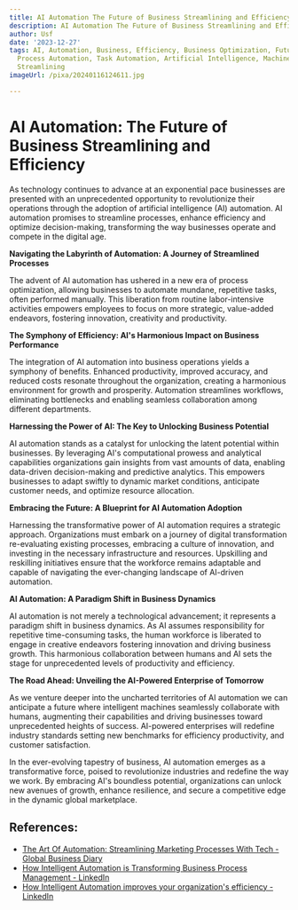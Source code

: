 ```yaml
---
title: AI Automation The Future of Business Streamlining and Efficiency
description: AI Automation The Future of Business Streamlining and Efficiency
author: Usf
date: '2023-12-27'
tags: AI, Automation, Business, Efficiency, Business Optimization, Future of Business,
  Process Automation, Task Automation, Artificial Intelligence, Machine Learning,
  Streamlining
imageUrl: /pixa/20240116124611.jpg

---
```

#  **AI Automation: The  Future of Business  Streamlining and Efficiency**

As technology continues to advance at an exponential pace businesses are presented with an unprecedented opportunity to revolutionize their operations  through the adoption of artificial intelligence (AI) automation. AI automation promises to streamline  processes, enhance efficiency and optimize decision-making, transforming  the way businesses operate and compete in the digital age.

**Navigating the Labyrinth of Automation:  A Journey of Streamlined Processes**

The  advent of AI  automation has ushered in a new era of process optimization, allowing businesses  to automate mundane, repetitive tasks, often performed manually. This liberation from routine labor-intensive activities empowers employees to focus on more strategic, value-added endeavors, fostering innovation, creativity and  productivity.

**The Symphony of Efficiency: AI's Harmonious Impact on Business Performance**

The  integration of AI automation into business operations yields  a symphony of  benefits. Enhanced  productivity, improved accuracy, and reduced costs resonate throughout  the organization, creating a harmonious environment for  growth and prosperity. Automation streamlines  workflows, eliminating bottlenecks and enabling seamless collaboration among different departments.

**Harnessing the Power  of AI: The Key  to Unlocking Business Potential**

AI automation stands as a catalyst  for unlocking the latent potential within businesses. By leveraging AI's computational prowess and analytical capabilities organizations gain insights from vast amounts of data, enabling data-driven decision-making and predictive analytics.  This empowers businesses to adapt swiftly  to dynamic market conditions, anticipate customer needs, and optimize resource allocation.

**Embracing the Future: A Blueprint for AI Automation  Adoption**

Harnessing the transformative power  of  AI automation requires a strategic approach. Organizations must embark on a  journey of digital transformation re-evaluating existing  processes, embracing  a culture of innovation, and investing in the necessary infrastructure and resources. Upskilling and reskilling initiatives  ensure that the workforce remains adaptable and capable of navigating  the  ever-changing landscape of AI-driven automation.

**AI  Automation: A Paradigm Shift  in Business Dynamics**

AI automation is not merely a technological advancement;  it represents a paradigm shift in business dynamics. As AI assumes responsibility for repetitive time-consuming tasks,  the human workforce is liberated to engage in creative endeavors fostering innovation and driving business growth. This harmonious collaboration between  humans and AI sets the stage for unprecedented levels of  productivity and efficiency.

**The Road Ahead: Unveiling the AI-Powered Enterprise of Tomorrow**

As  we venture deeper into the uncharted territories of AI automation we can anticipate a future where intelligent machines seamlessly collaborate with humans, augmenting their capabilities and  driving businesses toward unprecedented heights of success. AI-powered enterprises will redefine industry standards setting  new benchmarks  for efficiency productivity, and customer satisfaction.

In the ever-evolving tapestry of business, AI automation emerges  as a transformative force, poised to revolutionize industries and redefine the way we work. By embracing AI's boundless potential, organizations can  unlock new avenues of growth,  enhance resilience, and secure a competitive edge in the dynamic global marketplace.

## References:
- [The Art Of Automation: Streamlining Marketing Processes With Tech - Global Business Diary](https://globalbusinessdiary.com/art-of-automation/)
- [How Intelligent Automation is Transforming Business Process Management - LinkedIn](https://www.linkedin.com/pulse/how-intelligent-automation-transforming-business-process-management)
- [How Intelligent Automation improves your organization's efficiency - LinkedIn](https://www.linkedin.com/pulse/how-intelligent-automation-improves-your-)
